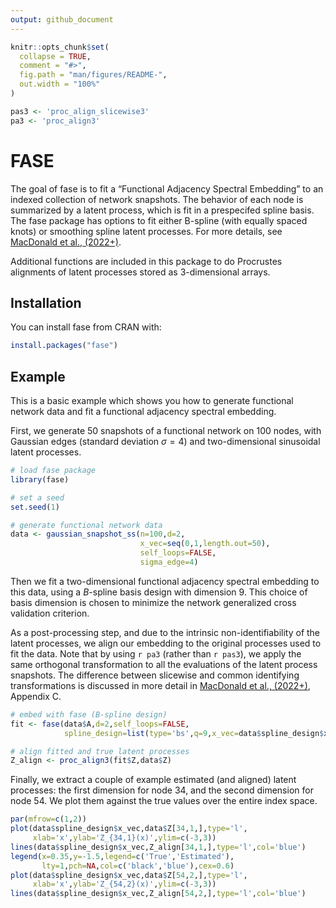 ```yaml
---
output: github_document
---
```


<!-- README.md is generated from README.Rmd. Please edit that file -->

```r
knitr::opts_chunk$set(
  collapse = TRUE,
  comment = "#>",
  fig.path = "man/figures/README-",
  out.width = "100%"
)

pas3 <- 'proc_align_slicewise3'
pa3 <- 'proc_align3'
```

# FASE

<!-- badges: start -->
<!-- badges: end -->

The goal of fase is to fit a "Functional Adjacency Spectral Embedding" to an indexed collection of network snapshots. The behavior of each node is summarized by a latent process, which is fit in a prespecifed spline basis. The fase package has options to fit either B-spline (with equally spaced knots) or smoothing spline latent processes. For more details, see [MacDonald et al., (2022+)](https://arxiv.org/abs/2210.07491). 

Additional functions are included in this package to do Procrustes alignments of latent processes stored as 3-dimensional arrays.

## Installation

You can install fase from CRAN with:

``` r
install.packages("fase")
```

## Example

This is a basic example which shows you how to generate functional network data and fit a functional adjacency spectral embedding.

First, we generate $50$ snapshots of a functional network on $100$ nodes, with Gaussian edges (standard deviation $\sigma=4$) and two-dimensional sinusoidal latent processes.

```r
# load fase package
library(fase)

# set a seed
set.seed(1)

# generate functional network data
data <- gaussian_snapshot_ss(n=100,d=2,
                             x_vec=seq(0,1,length.out=50),
                             self_loops=FALSE,
                             sigma_edge=4)
```

Then we fit a two-dimensional functional adjacency spectral embedding to this data, using a $B$-spline basis design
with dimension $9$.
This choice of basis dimension is chosen to minimize the network generalized cross validation criterion.

As a post-processing step, and due to the intrinsic non-identifiability of the latent processes, we align our embedding to the original processes used to fit the data. Note that by using `r pa3` (rather than `r pas3`), we apply the same orthogonal transformation to all the evaluations of the latent process snapshots. The difference between slicewise and common identifying transformations is discussed in more detail in [MacDonald et al., (2022+)](https://arxiv.org/abs/2210.07491), Appendix C.

```r
# embed with fase (B-spline design)
fit <- fase(data$A,d=2,self_loops=FALSE,
            spline_design=list(type='bs',q=9,x_vec=data$spline_design$x_vec))

# align fitted and true latent processes
Z_align <- proc_align3(fit$Z,data$Z)
```

Finally, we extract a couple of example estimated (and aligned) latent processes: the first dimension for node 34, and the second dimension for node 54. We plot them against the true values over the entire index space.

```r
par(mfrow=c(1,2))
plot(data$spline_design$x_vec,data$Z[34,1,],type='l',
     xlab='x',ylab='Z_{34,1}(x)',ylim=c(-3,3))
lines(data$spline_design$x_vec,Z_align[34,1,],type='l',col='blue')
legend(x=0.35,y=-1.5,legend=c('True','Estimated'),
       lty=1,pch=NA,col=c('black','blue'),cex=0.6)
plot(data$spline_design$x_vec,data$Z[54,2,],type='l',
     xlab='x',ylab='Z_{54,2}(x)',ylim=c(-3,3))
lines(data$spline_design$x_vec,Z_align[54,2,],type='l',col='blue')
```

